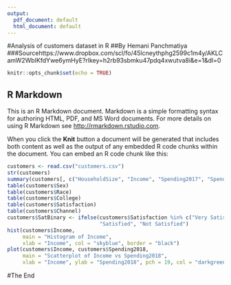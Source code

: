 ```yaml
---
output:
  pdf_document: default
  html_document: default
---
```

#Analysis of customers dataset in R
##By Hemani Panchmatiya
###Sourcehttps://www.dropbox.com/scl/fo/45lcneythphg2599c1m4y/AKLCamW2WbIKfdYwe6ymHyE?rlkey=h2rb93sbmku47pdq4xwutva8i&e=1&dl=0

```r
knitr::opts_chunk$set(echo = TRUE)
```

## R Markdown

This is an R Markdown document. Markdown is a simple formatting syntax for authoring HTML, PDF, and MS Word documents. For more details on using R Markdown see <http://rmarkdown.rstudio.com>.

When you click the **Knit** button a document will be generated that includes both content as well as the output of any embedded R code chunks within the document. You can embed an R code chunk like this:

```r
customers <- read.csv("customers.csv")
str(customers)
summary(customers[, c("HouseholdSize", "Income", "Spending2017", "Spending2018", "NumOfOrders", "DaysSinceLast")])
table(customers$Sex)
table(customers$Race)
table(customers$College)
table(customers$Satisfaction)
table(customers$Channel)
customers$SatBinary <- ifelse(customers$Satisfaction %in% c("Very Satisfied", "Somewhat Satisfied"),
                              "Satisfied", "Not Satisfied")
hist(customers$Income,
     main = "Histogram of Income",
     xlab = "Income", col = "skyblue", border = "black")
plot(customers$Income, customers$Spending2018,
     main = "Scatterplot of Income vs Spending2018",
     xlab = "Income", ylab = "Spending2018", pch = 19, col = "darkgreen")
```

#The End

